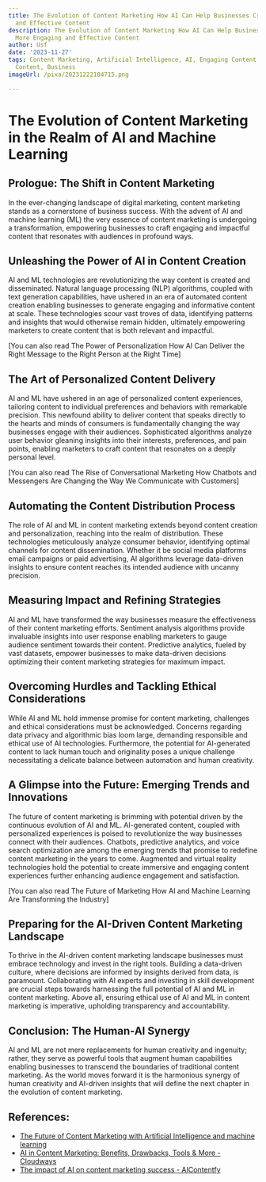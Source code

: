 ```yaml
---
title: The Evolution of Content Marketing How AI Can Help Businesses Create More Engaging
  and Effective Content
description: The Evolution of Content Marketing How AI Can Help Businesses Create
  More Engaging and Effective Content
author: Usf
date: '2023-11-27'
tags: Content Marketing, Artificial Intelligence, AI, Engaging Content, Effective
  Content, Business
imageUrl: /pixa/20231222184715.png

---
```

# The Evolution of Content Marketing in the Realm of AI and Machine Learning

## Prologue: The Shift in Content Marketing

In the ever-changing landscape of digital marketing, content marketing stands as a cornerstone of business success. With the advent of AI and  machine learning (ML)  the very essence of content marketing is  undergoing a transformation, empowering businesses to craft engaging  and impactful content that resonates with audiences in profound ways.

## Unleashing  the Power of AI in Content  Creation

AI and ML technologies are revolutionizing  the way  content is  created  and disseminated. Natural language processing (NLP) algorithms, coupled  with text generation capabilities, have ushered in an era of automated content creation enabling businesses to generate engaging and informative content at scale. These technologies scour vast troves  of data, identifying patterns and insights that would otherwise remain hidden,  ultimately empowering marketers to create content that is both relevant and impactful.

[You can also read The Power of Personalization How AI Can Deliver the Right Message to the Right Person  at the Right Time]


##  The Art of Personalized Content Delivery

AI and ML have ushered in an age of personalized content experiences,  tailoring content to individual preferences and behaviors with remarkable precision. This newfound ability to deliver content that speaks directly to the hearts  and  minds of consumers is fundamentally changing the  way businesses  engage with their audiences. Sophisticated algorithms analyze user behavior gleaning insights into their  interests, preferences, and pain points, enabling marketers to craft  content that resonates on  a  deeply  personal level.

[You can also read The Rise of Conversational Marketing How Chatbots  and Messengers  Are Changing the Way  We Communicate with Customers]


## Automating the Content Distribution Process

The role of AI and ML in content marketing extends beyond content creation and personalization, reaching into the realm of distribution. These technologies meticulously analyze  consumer  behavior, identifying optimal  channels for content dissemination. Whether it be social media platforms email campaigns or paid advertising, AI algorithms leverage data-driven insights  to ensure  content reaches its intended audience with uncanny precision.

## Measuring Impact and Refining Strategies

AI and ML have transformed the way businesses  measure the effectiveness of their content  marketing efforts. Sentiment analysis algorithms provide invaluable insights into user response enabling  marketers to gauge audience sentiment  towards their content. Predictive analytics,  fueled by vast datasets, empower businesses to make data-driven decisions  optimizing their content marketing strategies for maximum impact.

## Overcoming Hurdles and Tackling Ethical Considerations

While AI and ML hold  immense promise for content marketing,  challenges and ethical considerations  must be acknowledged. Concerns  regarding data privacy and algorithmic bias loom large, demanding responsible and ethical use of AI technologies. Furthermore, the potential for AI-generated content to lack human touch and originality poses a unique challenge necessitating a delicate balance between automation and human creativity.

## A Glimpse into the Future: Emerging Trends  and Innovations

The  future  of content marketing is brimming with potential driven by  the continuous evolution of AI and ML. AI-generated content, coupled with personalized experiences is poised to revolutionize the way businesses connect with their audiences. Chatbots, predictive  analytics, and voice search optimization are among the emerging trends that promise  to redefine content marketing in the years  to come. Augmented  and virtual reality technologies hold the potential  to create immersive and engaging content experiences further enhancing audience engagement and satisfaction.

[You can also read The Future of Marketing How AI and Machine Learning  Are Transforming the Industry]


## Preparing  for the  AI-Driven Content Marketing  Landscape

To  thrive  in the AI-driven content  marketing landscape businesses must embrace technology  and invest in the right tools. Building a data-driven culture, where  decisions are informed by insights derived from data, is paramount. Collaborating  with AI experts and investing in skill development are crucial steps towards harnessing the full potential of  AI and ML in content marketing. Above all, ensuring ethical use of AI and ML in content marketing is imperative, upholding transparency and accountability.

## Conclusion:  The Human-AI Synergy

AI and ML are not mere  replacements for human creativity and ingenuity; rather, they serve as powerful tools that augment human capabilities enabling  businesses to transcend the boundaries of traditional content marketing. As the world moves  forward  it is the harmonious synergy of human creativity and AI-driven insights that will define  the next chapter in the evolution of content marketing.

## References:
- [The Future of Content Marketing with Artificial Intelligence and machine learning](https://aicontentfy.com/en/blog/future-of-content-marketing-with-artificial-intelligence-and-machine-learning)
- [AI in Content Marketing: Benefits, Drawbacks, Tools & More - Cloudways](https://www.cloudways.com/blog/ai-content-marketing/)
- [The impact of AI on content marketing success - AIContentfy](https://aicontentfy.com/en/blog/impact-of-ai-on-content-marketing-success)
